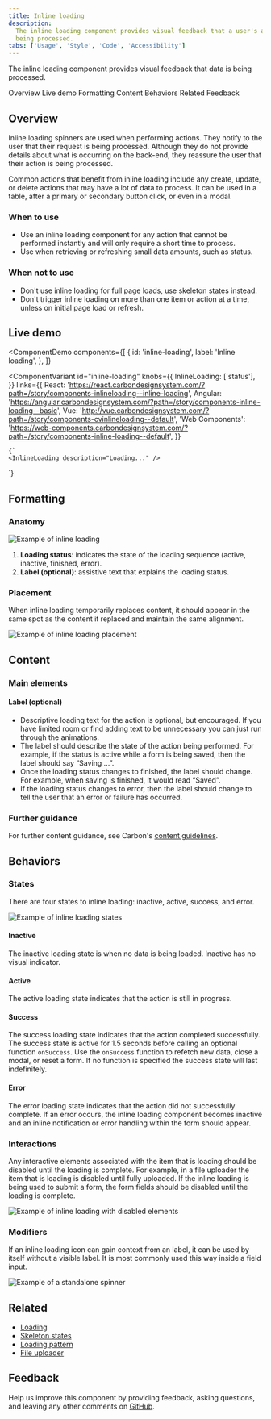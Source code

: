 ```yaml
---
title: Inline loading
description:
  The inline loading component provides visual feedback that a user's action is
  being processed.
tabs: ['Usage', 'Style', 'Code', 'Accessibility']
---
```


<PageDescription>

The inline loading component provides visual feedback that data is being
processed.

</PageDescription>

<AnchorLinks>

<AnchorLink>Overview</AnchorLink>
<AnchorLink>Live demo</AnchorLink>
<AnchorLink>Formatting</AnchorLink>
<AnchorLink>Content</AnchorLink>
<AnchorLink>Behaviors</AnchorLink>
<AnchorLink>Related</AnchorLink>
<AnchorLink>Feedback</AnchorLink>

</AnchorLinks>

## Overview

Inline loading spinners are used when performing actions. They notify to the
user that their request is being processed. Although they do not provide details
about what is occurring on the back-end, they reassure the user that their
action is being processed.

Common actions that benefit from inline loading include any create, update, or
delete actions that may have a lot of data to process. It can be used in a
table, after a primary or secondary button click, or even in a modal.

### When to use

- Use an inline loading component for any action that cannot be performed
  instantly and will only require a short time to process.
- Use when retrieving or refreshing small data amounts, such as status.

### When not to use

- Don't use inline loading for full page loads, use skeleton states instead.
- Don't trigger inline loading on more than one item or action at a time, unless
  on initial page load or refresh.

## Live demo

<ComponentDemo
  components={[
    {
      id: 'inline-loading',
      label: 'Inline loading',
    },
  ]}
>
  <ComponentVariant
    id="inline-loading"
    knobs={{
      InlineLoading: ['status'],
    }}
    links={{
      React:
        'https://react.carbondesignsystem.com/?path=/story/components-inlineloading--inline-loading',
      Angular:
        'https://angular.carbondesignsystem.com/?path=/story/components-inline-loading--basic',
      Vue: 'http://vue.carbondesignsystem.com/?path=/story/components-cvinlineloading--default',
      'Web Components':
        'https://web-components.carbondesignsystem.com/?path=/story/components-inline-loading--default',
    }}
  >
    {`
    <InlineLoading description="Loading..." />
  `}
  </ComponentVariant>
</ComponentDemo>

## Formatting

### Anatomy

<Row>
<Column colLg={8}>

![Example of inline loading](images/inline-loading-anatomy.png)

</Column>
</Row>

1. **Loading status**: indicates the state of the loading sequence (active,
   inactive, finished, error).
2. **Label (optional)**: assistive text that explains the loading status.

### Placement

When inline loading temporarily replaces content, it should appear in the same
spot as the content it replaced and maintain the same alignment.

<Row>
<Column colLg={8}>

![Example of inline loading placement](images/inline-loading-alignment.png)

</Column>
</Row>

## Content

### Main elements

#### Label (optional)

- Descriptive loading text for the action is optional, but encouraged. If you
  have limited room or find adding text to be unnecessary you can just run
  through the animations.
- The label should describe the state of the action being performed. For
  example, if the status is active while a form is being saved, then the label
  should say “Saving ...”.
- Once the loading status changes to finished, the label should change. For
  example, when saving is finished, it would read “Saved”.
- If the loading status changes to error, then the label should change to tell
  the user that an error or failure has occurred.

### Further guidance

For further content guidance, see Carbon's
[content guidelines](/guidelines/content/overview).

## Behaviors

### States

There are four states to inline loading: inactive, active, success, and error.

<Row>
<Column colLg={8}>

![Example of inline loading states](images/inline-loading-states.png)

</Column>
</Row>

#### Inactive

The inactive loading state is when no data is being loaded. Inactive has no
visual indicator.

#### Active

The active loading state indicates that the action is still in progress.

#### Success

The success loading state indicates that the action completed successfully. The
success state is active for 1.5 seconds before calling an optional function
`onSuccess`. Use the `onSuccess` function to refetch new data, close a modal, or
reset a form. If no function is specified the success state will last
indefinitely.

#### Error

The error loading state indicates that the action did not successfully complete.
If an error occurs, the inline loading component becomes inactive and an inline
notification or error handling within the form should appear.

### Interactions

Any interactive elements associated with the item that is loading should be
disabled until the loading is complete. For example, in a file uploader the item
that is loading is disabled until fully uploaded. If the inline loading is being
used to submit a form, the form fields should be disabled until the loading is
complete.

<Row>
<Column colLg={8}>

![Example of inline loading with disabled elements](images/inline-loading-interactions.png)

</Column>
</Row>

### Modifiers

If an inline loading icon can gain context from an label, it can be used by
itself without a visible label. It is most commonly used this way inside a field
input.

<Row>
<Column colLg={8}>

![Example of a standalone spinner](images/inline-loading-modifier.png)

</Column>
</Row>

## Related

- [Loading](/components/loading/usage)
- [Skeleton states](https://www.carbondesignsystem.com/patterns/loading-pattern#skeleton-states)
- [Loading pattern](/patterns/loading-pattern)
- [File uploader](/components/file-uploader/usage)

## Feedback

Help us improve this component by providing feedback, asking questions, and
leaving any other comments on
[GitHub](https://github.com/carbon-design-system/carbon-website/issues/new?assignees=&labels=feedback&template=feedback.md).
